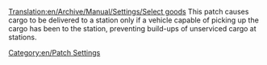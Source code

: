 [[Translation:en/Archive/Manual/Settings/Select goods]]
This patch causes cargo to be delivered to a station only if a vehicle capable of picking up the cargo has been to the station, preventing build-ups of unserviced cargo at stations.

[[Category:en/Patch Settings]]
{{en/Stub}}
